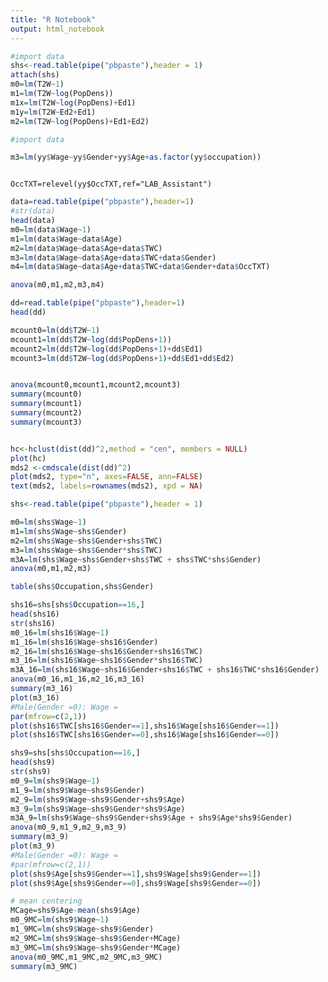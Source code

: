 ```yaml
---
title: "R Notebook"
output: html_notebook
---
```


```r
#import data
shs<-read.table(pipe("pbpaste"),header = 1)
attach(shs)
m0=lm(T2W~1)
m1=lm(T2W~log(PopDens))
m1x=lm(T2W~log(PopDens)+Ed1)
m1y=lm(T2W~Ed2+Ed1)
m2=lm(T2W~log(PopDens)+Ed1+Ed2)


```

```r
#import data

m3=lm(yy$Wage~yy$Gender+yy$Age+as.factor(yy$occupation))



```

`OccTXT=relevel(yy$OccTXT,ref="LAB_Assistant")`
```r
data=read.table(pipe("pbpaste"),header=1)
#str(data)
head(data)
m0=lm(data$Wage~1)
m1=lm(data$Wage~data$Age)
m2=lm(data$Wage~data$Age+data$TWC)
m3=lm(data$Wage~data$Age+data$TWC+data$Gender)
m4=lm(data$Wage~data$Age+data$TWC+data$Gender+data$OccTXT)

anova(m0,m1,m2,m3,m4)
```

```r
dd=read.table(pipe("pbpaste"),header=1)
head(dd)

mcount0=lm(dd$T2W~1)
mcount1=lm(dd$T2W~log(dd$PopDens+1))
mcount2=lm(dd$T2W~log(dd$PopDens+1)+dd$Ed1)
mcount3=lm(dd$T2W~log(dd$PopDens+1)+dd$Ed1+dd$Ed2)


anova(mcount0,mcount1,mcount2,mcount3)
summary(mcount0)
summary(mcount1)
summary(mcount2)
summary(mcount3)


hc<-hclust(dist(dd)^2,method = "cen", members = NULL) 
plot(hc)
mds2 <-cmdscale(dist(dd)^2)
plot(mds2, type="n", axes=FALSE, ann=FALSE)
text(mds2, labels=rownames(mds2), xpd = NA)
```

```r
shs<-read.table(pipe("pbpaste"),header = 1)

m0=lm(shs$Wage~1)
m1=lm(shs$Wage~shs$Gender)
m2=lm(shs$Wage~shs$Gender+shs$TWC)
m3=lm(shs$Wage~shs$Gender*shs$TWC)
m3A=lm(shs$Wage~shs$Gender+shs$TWC + shs$TWC*shs$Gender)
anova(m0,m1,m2,m3)

table(shs$Occupation,shs$Gender)

shs16=shs[shs$Occupation==16,]
head(shs16)
str(shs16)
m0_16=lm(shs16$Wage~1)
m1_16=lm(shs16$Wage~shs16$Gender)
m2_16=lm(shs16$Wage~shs16$Gender+shs16$TWC)
m3_16=lm(shs16$Wage~shs16$Gender*shs16$TWC)
m3A_16=lm(shs16$Wage~shs16$Gender+shs16$TWC + shs16$TWC*shs16$Gender)
anova(m0_16,m1_16,m2_16,m3_16)
summary(m3_16)
plot(m3_16)
#Male(Gender =0): Wage =
par(mfrow=c(2,1))
plot(shs16$TWC[shs16$Gender==1],shs16$Wage[shs16$Gender==1])
plot(shs16$TWC[shs16$Gender==0],shs16$Wage[shs16$Gender==0])

shs9=shs[shs$Occupation==16,]
head(shs9)
str(shs9)
m0_9=lm(shs9$Wage~1)
m1_9=lm(shs9$Wage~shs9$Gender)
m2_9=lm(shs9$Wage~shs9$Gender+shs9$Age)
m3_9=lm(shs9$Wage~shs9$Gender*shs9$Age)
m3A_9=lm(shs9$Wage~shs9$Gender+shs9$Age + shs9$Age*shs9$Gender)
anova(m0_9,m1_9,m2_9,m3_9)
summary(m3_9)
plot(m3_9)
#Male(Gender =0): Wage =
#par(mfrow=c(2,1))
plot(shs9$Age[shs9$Gender==1],shs9$Wage[shs9$Gender==1])
plot(shs9$Age[shs9$Gender==0],shs9$Wage[shs9$Gender==0])

# mean centering
MCage=shs9$Age-mean(shs9$Age)
m0_9MC=lm(shs9$Wage~1)
m1_9MC=lm(shs9$Wage~shs9$Gender)
m2_9MC=lm(shs9$Wage~shs9$Gender+MCage)
m3_9MC=lm(shs9$Wage~shs9$Gender*MCage)
anova(m0_9MC,m1_9MC,m2_9MC,m3_9MC)
summary(m3_9MC)

```

